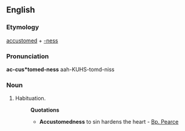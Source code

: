 ==English==

===Etymology===
[[accustomed]] + [[-ness]]

===Pronunciation===
'''ac-cus*tomed-ness'''
aah-KUHS-tomd-niss

===Noun===
{{en-noun|-}}

# Habituation.
#:'''Quotations'''
#:*'''Accustomedness''' to sin hardens the heart - [[Bp. Pearce]]